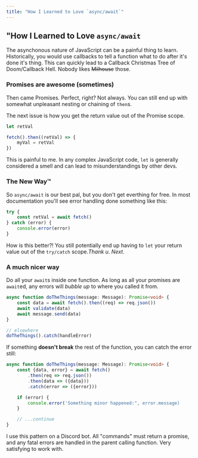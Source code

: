```yaml
---
title: "How I Learned to Love `async/await`"
---
```


## "How I Learned to Love `async/await`

The asynchonous nature of JavaScript can be a painful thing to learn. Historically, you would use callbacks to tell a function what to do after it's done it's thing. This can quickly lead to a Callback Christmas Tree of Doom/Callback Hell. Nobody likes ~~Milhouse~~ those.

### Promises are awesome (sometimes)

Then came Promises. Perfect, right? Not always. You can still end up with somewhat unpleasant nesting or chaining of `then`s.

The next issue is how you get the return value out of the Promise scope.

```typescript
let retVal

fetch().then((retVal) => {
    myVal = retVal
})
```

This is painful to me. In any complex JavaScript code, `let` is generally considered a smell and can lead to misunderstandings by other devs.

### The New Way™️

So `async/await` is our best pal, but you don't get everthing for free. In most documentation you'll see error handling done something like this:

```typescript
try {
    const retVal = await fetch()
} catch (error) {
    console.error(error)
}
```

How is this better?! You still potentially end up having to `let` your return value out of the `try/catch` scope._Thank u. Next_.

### A much nicer way

Do all your `await`s inside one function. As long as all your promises are `await`ed, any errors will _bubble up_ to where you called it from.

```typescript
async function doTheThings(message: Message): Promise<void> {
    const data = await fetch().then((req) => req.json())
    await validate(data)
    await message.send(data)
}

// elsewhere
doTheThings().catch(handleError)
```

If something **doesn't break** the rest of the function, you can catch the error still:

```typescript
async function doTheThings(message: Message): Promise<void> {
    const {data, error} = await fetch()
        .then(req => req.json())
        .then(data => ({data}))
        .catch(error => ({error}))

    if (error) {
        console.error('Something minor happened:", error.message)
    }

    // ...continue
}

```

I use this pattern on a Discord bot. All "commands" must return a promise, and any fatal errors are handled in the parent calling function. Very satisfying to work with.
